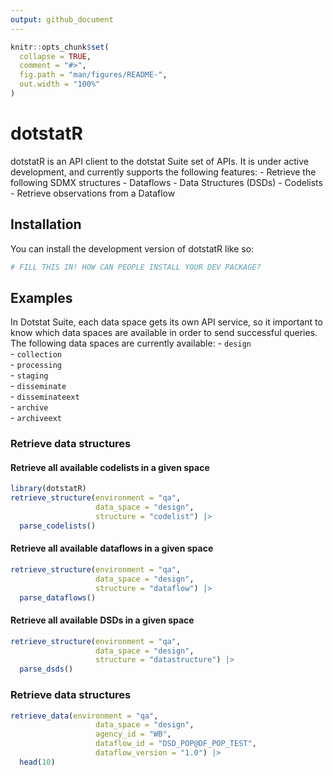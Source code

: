```yaml
---
output: github_document
---
```


<!-- README.md is generated from README.Rmd. Please edit that file -->

```r
knitr::opts_chunk$set(
  collapse = TRUE,
  comment = "#>",
  fig.path = "man/figures/README-",
  out.width = "100%"
)
```

# dotstatR

dotstatR is an API client to the dotstat Suite set of APIs. It is under active
development, and currently supports the following features:
- Retrieve the following SDMX structures
  - Dataflows
  - Data Structures (DSDs)
  - Codelists
- Retrieve observations from a Dataflow

## Installation

You can install the development version of dotstatR like so:

``` r
# FILL THIS IN! HOW CAN PEOPLE INSTALL YOUR DEV PACKAGE?
```

## Examples
In Dotstat Suite, each data space gets its own API service, so it important to
know which data spaces are available in order to send successful queries. The 
following data spaces are currently available:
- `design`  
- `collection`  
- `processing`  
- `staging`  
- `disseminate`  
- `disseminateext`  
- `archive`  
- `archiveext`  

### Retrieve data structures

#### Retrieve all available codelists in a given space
```r
library(dotstatR)
retrieve_structure(environment = "qa",
                   data_space = "design",
                   structure = "codelist") |>
  parse_codelists()
```

#### Retrieve all available dataflows in a given space
```r
retrieve_structure(environment = "qa",
                   data_space = "design",
                   structure = "dataflow") |>
  parse_dataflows()
```


#### Retrieve all available DSDs in a given space
```r
retrieve_structure(environment = "qa",
                   data_space = "design",
                   structure = "datastructure") |>
  parse_dsds()
```

### Retrieve data structures

```r
retrieve_data(environment = "qa",
                   data_space = "design",
                   agency_id = "WB",
                   dataflow_id = "DSD_POP@DF_POP_TEST",
                   dataflow_version = "1.0") |>
  head(10)
```


